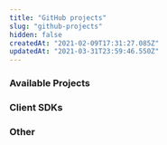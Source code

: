 ```yaml
---
title: "GitHub projects"
slug: "github-projects"
hidden: false
createdAt: "2021-02-09T17:31:27.085Z"
updatedAt: "2021-03-31T23:59:46.550Z"
---
```


### Available Projects
<CardsWrapper>
  <SimpleTextCard
    icon="img/github.svg"
    iconDark="img/github-dark.svg"
    title="Diem Core"
    overlay="The primary source code for the Diem project"
    to="https://github.com/libra/libra"
  />
  <SimpleTextCard
    icon="img/github.svg"
    iconDark="img/github-dark.svg"
    title="Diem Improvement Protocol"
    overlay="The primary source code for the DIPS Project"
    to="https://github.com/libra/lip"
  />
</CardsWrapper>

### Client SDKs
<CardsWrapper>
  <SimpleTextCard
    icon="img/github.svg"
    iconDark="img/github-dark.svg"
    title="Python SDK"
    overlay=""
    to="https://github.com/libra/client-sdk-python"
  />
  <SimpleTextCard
    icon="img/github.svg"
    iconDark="img/github-dark.svg"
    title="Java SDK"
    overlay=""
    to="https://github.com/libra/client-sdk-java"
  />
  <SimpleTextCard
    icon="img/github.svg"
    iconDark="img/github-dark.svg"
    title="Go SDK"
    overlay=""
    to="https://github.com/libra/client-sdk-go"
  />
</CardsWrapper>

### Other
<CardsWrapper>
  <SimpleTextCard
    icon="img/github.svg"
    iconDark="img/github-dark.svg"
    title="Off-Chain Reference"
    overlay=""
    to="https://github.com/libra/off-chain-reference"
  />
  <SimpleTextCard
    icon="img/github.svg"
    iconDark="img/github-dark.svg"
    title="BCS"
    overlay="Binary Canonical Serializer"
    to="https://github.com/diem/bcs"
  />
  <SimpleTextCard
    icon="img/github.svg"
    iconDark="img/github-dark.svg"
    title="Rosetta Proxy"
    overlay=""
    to="https://github.com/libra/rosetta-proxy"
  />
</CardsWrapper>
